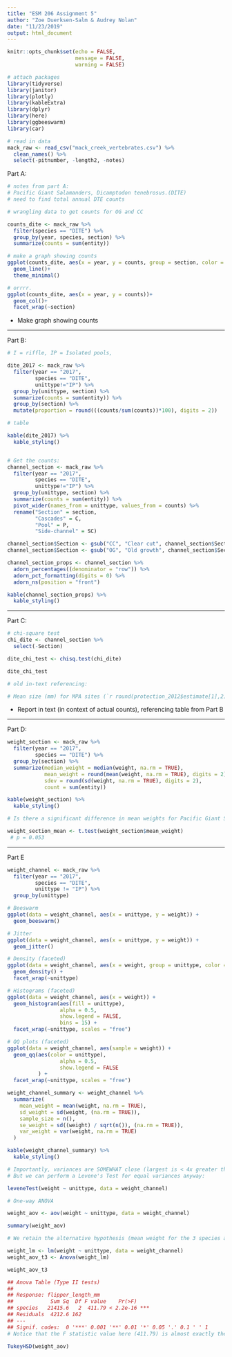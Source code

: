 ```yaml
---
title: "ESM 206 Assignment 5"
author: "Zoe Duerksen-Salm & Audrey Nolan"
date: "11/23/2019"
output: html_document
---
```


```r
knitr::opts_chunk$set(echo = FALSE,
                      message = FALSE,
                      warning = FALSE)
```

```r
# attach packages
library(tidyverse)
library(janitor)
library(plotly)
library(kableExtra)
library(dplyr)
library(here)
library(ggbeeswarm)
library(car)

# read in data
mack_raw <- read_csv("mack_creek_vertebrates.csv") %>% 
  clean_names() %>% 
  select(-pitnumber, -length2, -notes)
```

Part A: 
```r
# notes from part A: 
# Pacific Giant Salamanders, Dicamptodon tenebrosus.(DITE)
# need to find total annual DTE counts

# wrangling data to get counts for OG and CC

counts_dite <- mack_raw %>% 
  filter(species == "DITE") %>% 
  group_by(year, species, section) %>%
  summarize(counts = sum(entity))

# make a graph showing counts
ggplot(counts_dite, aes(x = year, y = counts, group = section, color = section))+
  geom_line()+
  theme_minimal()

# orrrr.
ggplot(counts_dite, aes(x = year, y = counts))+
  geom_col()+
  facet_wrap(~section)
```

- Make graph showing counts

---

Part B: 
```r
# I = riffle, IP = Isolated pools, 

dite_2017 <- mack_raw %>%
  filter(year == "2017",
         species == "DITE", 
         unittype!="IP") %>% 
  group_by(unittype, section) %>%
  summarize(counts = sum(entity)) %>% 
  group_by(section) %>% 
  mutate(proportion = round(((counts/sum(counts))*100), digits = 2))

# table

kable(dite_2017) %>% 
  kable_styling()


# Get the counts:
channel_section <- mack_raw %>%
  filter(year == "2017",
         species == "DITE", 
         unittype!="IP") %>% 
  group_by(unittype, section) %>%
  summarize(counts = sum(entity)) %>% 
  pivot_wider(names_from = unittype, values_from = counts) %>% 
  rename("Section" = section,
         "Cascades" = C,
         "Pool" = P,
         "Side-channel" = SC)

channel_section$Section <- gsub("CC", "Clear cut", channel_section$Section)
channel_section$Section <- gsub("OG", "Old growth", channel_section$Section)

channel_section_props <- channel_section %>% 
  adorn_percentages((denominator = "row")) %>% 
  adorn_pct_formatting(digits = 0) %>% 
  adorn_ns(position = "front")

kable(channel_section_props) %>% 
  kable_styling()
```

---

Part C:
```r
# chi-square test
chi_dite <- channel_section %>% 
  select(-Section)

dite_chi_test <- chisq.test(chi_dite)

dite_chi_test

# old in-text referencing:

# Mean size (mm) for MPA sites (`r round(protection_2012$estimate[1],2)`) and non-MPA sites (`r round(protection_2012$estimate[2],2)`) in the year 2012 differ significantly (t(`r round(protection_2012$parameter,2)`) = (`r round(protection_2012$statistic,2)`, *p* = (`r round(protection_2012$p.value,2)`). 

```

- Report in text (in context of actual counts), referencing table from Part B


---

Part D:
```r
weight_section <- mack_raw %>% 
  filter(year == "2017",
         species == "DITE") %>% 
  group_by(section) %>% 
  summarize(median_weight = median(weight, na.rm = TRUE),
            mean_weight = round(mean(weight, na.rm = TRUE), digits = 2),
            sdev = round(sd(weight, na.rm = TRUE), digits = 2),
            count = sum(entity))

kable(weight_section) %>% 
  kable_styling()

# Is there a significant difference in mean weights for Pacific Giant Salamanders observed in the two forest sections in 2017? 

weight_section_mean <- t.test(weight_section$mean_weight)
 # p = 0.053 

```

---

Part E
```r
weight_channel <- mack_raw %>% 
  filter(year == "2017",
         species == "DITE",
         unittype != "IP") %>%
  group_by(unittype)

# Beeswarm
ggplot(data = weight_channel, aes(x = unittype, y = weight)) +
  geom_beeswarm()

# Jitter
ggplot(data = weight_channel, aes(x = unittype, y = weight)) +
  geom_jitter()

# Density (faceted)
ggplot(data = weight_channel, aes(x = weight, group = unittype, color = unittype)) +
  geom_density() +
  facet_wrap(~unittype)

# Histograms (faceted) 
ggplot(data = weight_channel, aes(x = weight)) +
  geom_histogram(aes(fill = unittype),
                 alpha = 0.5,
                 show.legend = FALSE,
                 bins = 15) +
  facet_wrap(~unittype, scales = "free")

# QQ plots (faceted)
ggplot(data = weight_channel, aes(sample = weight)) +
  geom_qq(aes(color = unittype),
                 alpha = 0.5,
                 show.legend = FALSE
          ) +
  facet_wrap(~unittype, scales = "free")

```

```r
weight_channel_summary <- weight_channel %>% 
  summarize(
    mean_weight = mean(weight, na.rm = TRUE),
    sd_weight = sd(weight, (na.rm = TRUE)),
    sample_size = n(),
    se_weight = sd((weight) / sqrt(n()), (na.rm = TRUE)),
    var_weight = var(weight, na.rm = TRUE)
  )

kable(weight_channel_summary) %>% 
  kable_styling()

# Importantly, variances are SOMEWHAT close (largest is < 4x greater than the smallest)
# But we can perform a Levene's Test for equal variances anyway: 

leveneTest(weight ~ unittype, data = weight_channel)
```

```r
# One-way ANOVA

weight_aov <- aov(weight ~ unittype, data = weight_channel)

summary(weight_aov)

# We retain the alternative hypothesis (mean weight for the 3 species are NOT the same). But are they all different from each other? Or just two? 

weight_lm <- lm(weight ~ unittype, data = weight_channel)
weight_aov_t3 <- Anova(weight_lm)

weight_aov_t3

## Anova Table (Type II tests)
## 
## Response: flipper_length_mm
##            Sum Sq  Df F value    Pr(>F)    
## species   21415.6   2  411.79 < 2.2e-16 ***
## Residuals  4212.6 162                      
## ---
## Signif. codes:  0 '***' 0.001 '**' 0.01 '*' 0.05 '.' 0.1 ' ' 1
# Notice that the F statistic value here (411.79) is almost exactly the same - the difference between these two is minimal. 
```

```r
TukeyHSD(weight_aov)
```

